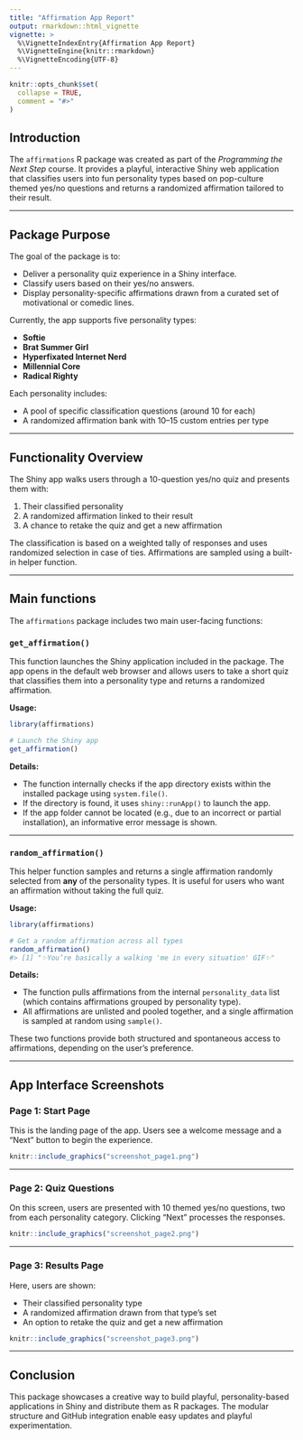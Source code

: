 ```yaml
---
title: "Affirmation App Report"
output: rmarkdown::html_vignette
vignette: >
  %\VignetteIndexEntry{Affirmation App Report}
  %\VignetteEngine{knitr::rmarkdown}
  %\VignetteEncoding{UTF-8}
---
```


```r
knitr::opts_chunk$set(
  collapse = TRUE,
  comment = "#>"
)
```

## Introduction

The `affirmations` R package was created as part of the *Programming the Next Step* course. It provides a playful, interactive Shiny web application that classifies users into fun personality types based on pop-culture themed yes/no questions and returns a randomized affirmation tailored to their result.

---

## Package Purpose

The goal of the package is to:

* Deliver a personality quiz experience in a Shiny interface.
* Classify users based on their yes/no answers.
* Display personality-specific affirmations drawn from a curated set of motivational or comedic lines.

Currently, the app supports five personality types:

* **Softie**
* **Brat Summer Girl**
* **Hyperfixated Internet Nerd**
* **Millennial Core**
* **Radical Righty**

Each personality includes:

* A pool of specific classification questions (around 10 for each)
* A randomized affirmation bank with 10–15 custom entries per type

---

## Functionality Overview

The Shiny app walks users through a 10-question yes/no quiz and presents them with:

1. Their classified personality
2. A randomized affirmation linked to their result
3. A chance to retake the quiz and get a new affirmation

The classification is based on a weighted tally of responses and uses randomized selection in case of ties. Affirmations are sampled using a built-in helper function.


---

## Main functions

The `affirmations` package includes two main user-facing functions:

### `get_affirmation()`

This function launches the Shiny application included in the package. The app opens in the default web browser and allows users to take a short quiz that classifies them into a personality type and returns a randomized affirmation.

**Usage:**

```r
library(affirmations)

# Launch the Shiny app
get_affirmation()
```

**Details:**

* The function internally checks if the app directory exists within the installed package using `system.file()`.
* If the directory is found, it uses `shiny::runApp()` to launch the app.
* If the app folder cannot be located (e.g., due to an incorrect or partial installation), an informative error message is shown.

---

### `random_affirmation()`

This helper function samples and returns a single affirmation randomly selected from **any** of the personality types. It is useful for users who want an affirmation without taking the full quiz.

**Usage:**

```r
library(affirmations)

# Get a random affirmation across all types
random_affirmation()
#> [1] "✨You’re basically a walking 'me in every situation' GIF✨"
```

**Details:**

* The function pulls affirmations from the internal `personality_data` list (which contains affirmations grouped by personality type).
* All affirmations are unlisted and pooled together, and a single affirmation is sampled at random using `sample()`.

These two functions provide both structured and spontaneous access to affirmations, depending on the user’s preference.

---

## App Interface Screenshots

### Page 1: Start Page

This is the landing page of the app. Users see a welcome message and a "Next" button to begin the experience.

```r
knitr::include_graphics("screenshot_page1.png")
```

---

### Page 2: Quiz Questions

On this screen, users are presented with 10 themed yes/no questions, two from each personality category. Clicking "Next" processes the responses.

```r
knitr::include_graphics("screenshot_page2.png")
```

---

### Page 3: Results Page

Here, users are shown:

* Their classified personality type
* A randomized affirmation drawn from that type's set
* An option to retake the quiz and get a new affirmation

```r
knitr::include_graphics("screenshot_page3.png")
```

---

## Conclusion

This package showcases a creative way to build playful, personality-based applications in Shiny and distribute them as R packages. The modular structure and GitHub integration enable easy updates and playful experimentation.


